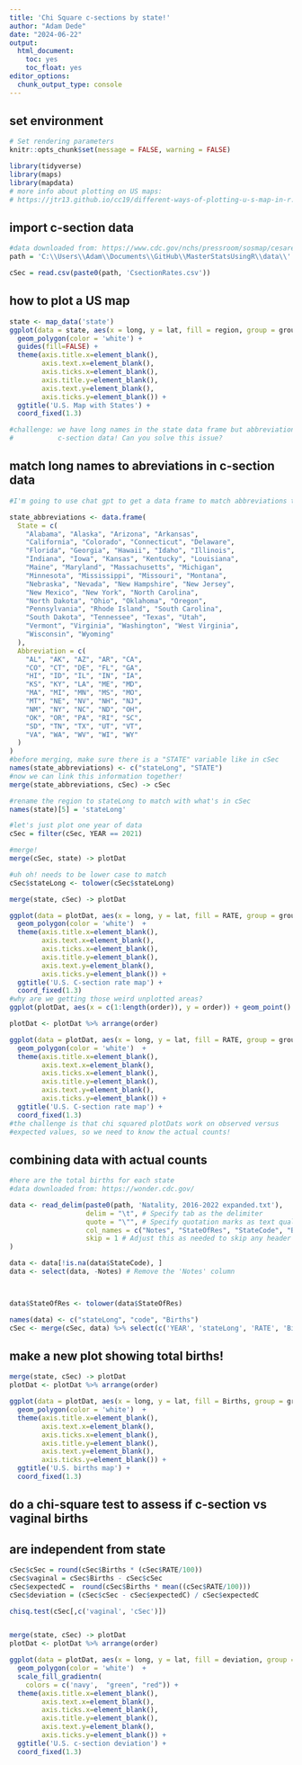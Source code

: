 ```yaml
---
title: 'Chi Square c-sections by state!'
author: "Adam Dede"
date: "2024-06-22"
output:
  html_document:
    toc: yes
    toc_float: yes
editor_options:
  chunk_output_type: console
---
```



## set environment

```r

# Set rendering parameters
knitr::opts_chunk$set(message = FALSE, warning = FALSE)

library(tidyverse)
library(maps)
library(mapdata)
# more info about plotting on US maps: 
# https://jtr13.github.io/cc19/different-ways-of-plotting-u-s-map-in-r.html

```

## import c-section data

```r

#data downloaded from: https://www.cdc.gov/nchs/pressroom/sosmap/cesarean_births/cesareans.htm
path = 'C:\\Users\\Adam\\Documents\\GitHub\\MasterStatsUsingR\\data\\'

cSec = read.csv(paste0(path, 'CsectionRates.csv'))

```
## how to plot a US map
```r

state <- map_data('state')
ggplot(data = state, aes(x = long, y = lat, fill = region, group = group))+
  geom_polygon(color = 'white') + 
  guides(fill=FALSE) + 
  theme(axis.title.x=element_blank(), 
        axis.text.x=element_blank(), 
        axis.ticks.x=element_blank(),
        axis.title.y=element_blank(), 
        axis.text.y=element_blank(), 
        axis.ticks.y=element_blank()) + 
  ggtitle('U.S. Map with States') + 
  coord_fixed(1.3)

#challenge: we have long names in the state data frame but abbreviations in the 
#           c-section data! Can you solve this issue? 

```
## match long names to abreviations in c-section data
```r

#I'm going to use chat gpt to get a data frame to match abbreviations to names

state_abbreviations <- data.frame(
  State = c(
    "Alabama", "Alaska", "Arizona", "Arkansas", 
    "California", "Colorado", "Connecticut", "Delaware", 
    "Florida", "Georgia", "Hawaii", "Idaho", "Illinois", 
    "Indiana", "Iowa", "Kansas", "Kentucky", "Louisiana", 
    "Maine", "Maryland", "Massachusetts", "Michigan", 
    "Minnesota", "Mississippi", "Missouri", "Montana", 
    "Nebraska", "Nevada", "New Hampshire", "New Jersey",
    "New Mexico", "New York", "North Carolina", 
    "North Dakota", "Ohio", "Oklahoma", "Oregon", 
    "Pennsylvania", "Rhode Island", "South Carolina",
    "South Dakota", "Tennessee", "Texas", "Utah", 
    "Vermont", "Virginia", "Washington", "West Virginia", 
    "Wisconsin", "Wyoming"
  ),
  Abbreviation = c(
    "AL", "AK", "AZ", "AR", "CA",
    "CO", "CT", "DE", "FL", "GA",
    "HI", "ID", "IL", "IN", "IA",
    "KS", "KY", "LA", "ME", "MD",
    "MA", "MI", "MN", "MS", "MO",
    "MT", "NE", "NV", "NH", "NJ",
    "NM", "NY", "NC", "ND", "OH",
    "OK", "OR", "PA", "RI", "SC",
    "SD", "TN", "TX", "UT", "VT",
    "VA", "WA", "WV", "WI", "WY"
  )
)
#before merging, make sure there is a "STATE" variable like in cSec
names(state_abbreviations) <- c("stateLong", "STATE")
#now we can link this information together! 
merge(state_abbreviations, cSec) -> cSec

#rename the region to stateLong to match with what's in cSec
names(state)[5] = 'stateLong'

#let's just plot one year of data
cSec = filter(cSec, YEAR == 2021)

#merge! 
merge(cSec, state) -> plotDat

#uh oh! needs to be lower case to match 
cSec$stateLong <- tolower(cSec$stateLong)

merge(state, cSec) -> plotDat

ggplot(data = plotDat, aes(x = long, y = lat, fill = RATE, group = group))+
  geom_polygon(color = 'white')  + 
  theme(axis.title.x=element_blank(), 
        axis.text.x=element_blank(), 
        axis.ticks.x=element_blank(),
        axis.title.y=element_blank(), 
        axis.text.y=element_blank(), 
        axis.ticks.y=element_blank()) + 
  ggtitle('U.S. C-section rate map') + 
  coord_fixed(1.3)
#why are we getting those weird unplotted areas? 
ggplot(plotDat, aes(x = c(1:length(order)), y = order)) + geom_point()

plotDat <- plotDat %>% arrange(order)

ggplot(data = plotDat, aes(x = long, y = lat, fill = RATE, group = group))+
  geom_polygon(color = 'white')  + 
  theme(axis.title.x=element_blank(), 
        axis.text.x=element_blank(), 
        axis.ticks.x=element_blank(),
        axis.title.y=element_blank(), 
        axis.text.y=element_blank(), 
        axis.ticks.y=element_blank()) + 
  ggtitle('U.S. C-section rate map') + 
  coord_fixed(1.3)
#the challenge is that chi squared plotDats work on observed versus 
#expected values, so we need to know the actual counts! 


```
## combining data with actual counts

```r

#here are the total births for each state
#data downloaded from: https://wonder.cdc.gov/

data <- read_delim(paste0(path, 'Natality, 2016-2022 expanded.txt'), 
                   delim = "\t", # Specify tab as the delimiter
                   quote = "\"", # Specify quotation marks as text qualifiers
                   col_names = c("Notes", "StateOfRes", "StateCode", "Births"),
                   skip = 1 # Adjust this as needed to skip any header info
)

data <- data[!is.na(data$StateCode), ]
data <- select(data, -Notes) # Remove the 'Notes' column



data$StateOfRes <- tolower(data$StateOfRes)

names(data) <- c("stateLong", "code", "Births")
cSec <- merge(cSec, data) %>% select(c('YEAR', 'stateLong', 'RATE', 'Births'))

```
## make a new plot showing total births!

```r

merge(state, cSec) -> plotDat
plotDat <- plotDat %>% arrange(order)

ggplot(data = plotDat, aes(x = long, y = lat, fill = Births, group = group))+
  geom_polygon(color = 'white')  + 
  theme(axis.title.x=element_blank(), 
        axis.text.x=element_blank(), 
        axis.ticks.x=element_blank(),
        axis.title.y=element_blank(), 
        axis.text.y=element_blank(), 
        axis.ticks.y=element_blank()) + 
  ggtitle('U.S. births map') + 
  coord_fixed(1.3)


```

## do a chi-square test to assess if c-section vs vaginal births 
## are independent from state

```r
cSec$cSec = round(cSec$Births * (cSec$RATE/100))
cSec$vaginal = cSec$Births - cSec$cSec
cSec$expectedC =  round(cSec$Births * mean((cSec$RATE/100)))
cSec$deviation = (cSec$cSec - cSec$expectedC) / cSec$expectedC

chisq.test(cSec[,c('vaginal', 'cSec')])


merge(state, cSec) -> plotDat
plotDat <- plotDat %>% arrange(order)

ggplot(data = plotDat, aes(x = long, y = lat, fill = deviation, group = group))+
  geom_polygon(color = 'white')  + 
  scale_fill_gradientn(
    colors = c('navy',  "green", "red")) +
  theme(axis.title.x=element_blank(), 
        axis.text.x=element_blank(), 
        axis.ticks.x=element_blank(),
        axis.title.y=element_blank(), 
        axis.text.y=element_blank(), 
        axis.ticks.y=element_blank()) + 
  ggtitle('U.S. c-section deviation') + 
  coord_fixed(1.3) 


```

